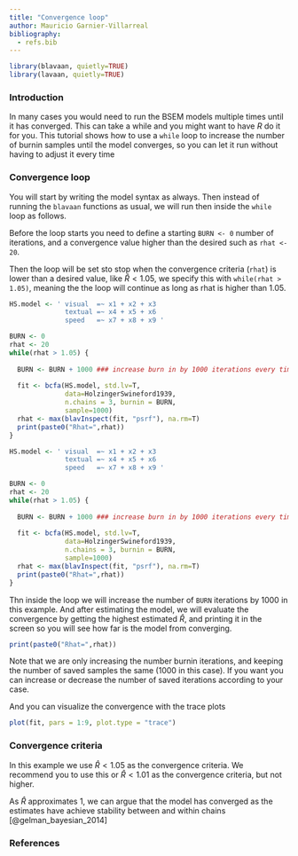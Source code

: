 ```yaml
---
title: "Convergence loop"
author: Mauricio Garnier-Villarreal
bibliography:
  - refs.bib
---
```


```r
library(blavaan, quietly=TRUE)
library(lavaan, quietly=TRUE)
```


### Introduction

In many cases you would need to run the BSEM models multiple times until it has converged. This can take a while and you might want to have *R* do it for you. This tutorial shows how to use a ```while``` loop to increase the number of burnin samples until the model converges, so you can let it run without having to adjust it every time

### Convergence loop

You will start by writing the model syntax as always. Then instead of running the ```blavaan``` functions as usual, we will run then inside the ```while``` loop as follows. 

Before the loop starts you need to define a starting ```BURN <- 0``` number of iterations, and a convergence value higher than the desired such as ```rhat <- 20```. 

Then the loop will be set sto stop when the convergence criteria (```rhat```) is lower than a desired value, like $\hat{R} < 1.05$, we specify this with ```while(rhat > 1.05)```, meaning the the loop will continue as long as rhat is higher than 1.05. 

```r
HS.model <- ' visual  =~ x1 + x2 + x3
              textual =~ x4 + x5 + x6
              speed   =~ x7 + x8 + x9 '

BURN <- 0
rhat <- 20
while(rhat > 1.05) {
  
  BURN <- BURN + 1000 ### increase burn in by 1000 iterations every time
  
  fit <- bcfa(HS.model, std.lv=T, 
              data=HolzingerSwineford1939, 
              n.chains = 3, burnin = BURN,
              sample=1000)
  rhat <- max(blavInspect(fit, "psrf"), na.rm=T)
  print(paste0("Rhat=",rhat))  
}

```

```r
HS.model <- ' visual  =~ x1 + x2 + x3
              textual =~ x4 + x5 + x6
              speed   =~ x7 + x8 + x9 '

BURN <- 0
rhat <- 20
while(rhat > 1.05) {
  
  BURN <- BURN + 1000 ### increase burn in by 1000 iterations every time
  
  fit <- bcfa(HS.model, std.lv=T, 
              data=HolzingerSwineford1939, 
              n.chains = 3, burnin = BURN,
              sample=1000)
  rhat <- max(blavInspect(fit, "psrf"), na.rm=T)
  print(paste0("Rhat=",rhat))  
}

```


Thn inside the loop we will increase the number of ```BURN``` iterations by 1000 in this example. And after estimating the model, we will evaluate the convergence by getting the highest estimated $\hat{R}$, and printing it in the screen so you will see how far is the model from converging. 

```r
print(paste0("Rhat=",rhat))  
```

Note that we are only increasing the number burnin iterations, and keeping the number of saved samples the same (1000 in this case). If you want you can increase or decrease the number of saved iterations according to your case. 

And you can visualize the convergence with the trace plots

```r
plot(fit, pars = 1:9, plot.type = "trace")
```


### Convergence criteria 

In this example we use $\hat{R} < 1.05$ as the convergence criteria. We recommend you to use this or $\hat{R} < 1.01$ as the convergence criteria, but not higher. 

As $\hat{R}$ approximates 1, we can argue that the model has converged as the estimates have achieve stability between and within chains [@gelman_bayesian_2014]


### References